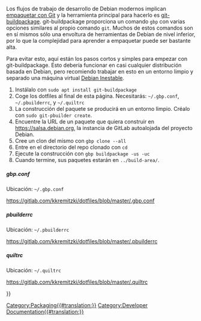<languages/>

Los flujos de trabajo de desarrollo de Debian modernos implican [https://wiki.debian.org/PackagingWithGit empaquetar con Git] y la herramienta principal para hacerlo es [http://honk.sigxcpu.org/projects/git-buildpackage/manual-html/gbp.html git-buildpackage]. git-buildpackage proporciona un comando <code>gbp</code> con varias opciones similares al propio comando <code>git</code>. Muchos de estos comandos son en sí mismos sólo una envoltura de herramientas de Debian de nivel inferior, por lo que la complejidad para aprender a empaquetar puede ser bastante alta.

Para evitar esto, aquí están los pasos cortos y simples para empezar con git-buildpackage. Esto debería funcionar en casi cualquier distribución basada en Debian, pero recomiendo trabajar en esto en un entorno limpio y separado una máquina virtual [[Debian_Unstable/es|Debian Inestable]].

# Instálalo con <code>sudo apt install git-buildpackage</code>
# Coge los dotfiles al final de esta página. Necesitarás: <code>~/.gbp.conf</code>, <code>~/.pbuilderrc</code>, y <code>~/.quiltrc</code>
# La construcción del paquete se producirá en un entorno limpio. Créalo con <code>sudo git-pbuilder create</code>.
# Encuentre la URL de un paquete que quiera construir en https://salsa.debian.org, la instancia de GitLab autoalojada del proyecto Debian.
# Cree un clon del mismo con <code>gbp clone --all <URL></code>
# Entre en el directorio del repo clonado con <code>cd</code>
# Ejecute la construcción con <code>gbp buildpackage -us -uc</code>
# Cuando termine, sus paquetes estarán en <code>../build-area/</code>.

===== gbp.conf =====
Ubicación: <code>~/.gbp.conf</code>  

https://gitlab.com/kkremitzki/dotfiles/blob/master/.gbp.conf
===== pbuilderrc =====
Ubicación: <code>~/.pbuilderrc</code>

https://gitlab.com/kkremitzki/dotfiles/blob/master/.pbuilderrc
===== quiltrc =====
Ubicación: <code>~/.quiltrc</code>

https://gitlab.com/kkremitzki/dotfiles/blob/master/.quiltrc

{{Userdocnavi{{#translation:}}}}
[[Category:Packaging{{#translation:}}]]
[[Category:Developer Documentation{{#translation:}}]]
{{clear}}